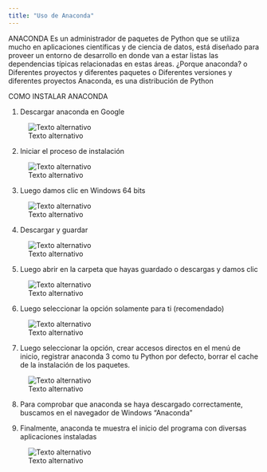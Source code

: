 ```yaml
---
title: "Uso de Anaconda"
---
```


ANACONDA 
Es un administrador de paquetes de Python que se utiliza mucho en aplicaciones científicas y de ciencia de datos, está diseñado para proveer un entorno de desarrollo en donde van a estar listas las dependencias típicas relacionadas en estas áreas. 
¿Porque anaconda?
o	Diferentes proyectos y diferentes paquetes 
o	Diferentes versiones y diferentes proyectos 
Anaconda, es una distribución de Python 

COMO INSTALAR ANACONDA 

1. Descargar anaconda en Google 

![Texto alternativo](img/ana-1.png)

2. Iniciar el proceso de instalación 

![Texto alternativo](img/ana-2.png)

3. Luego damos clic en Windows 64 bits 

![Texto alternativo](img/ana-3.png)

4. Descargar y guardar 

![Texto alternativo](img/ana-4.png)

5. Luego abrir en la carpeta que hayas guardado o descargas y damos clic 

![Texto alternativo](img/ana-5.png)

6. Luego seleccionar la opción solamente para ti (recomendado) 

![Texto alternativo](img/ana-6.png)

7. Luego seleccionar la opción, crear accesos directos en el menú de inicio, registrar anaconda 3 como tu Python por defecto, borrar el cache de la instalación de los paquetes.

![Texto alternativo](img/ana-7.png)

8. Para comprobar que anaconda se haya descargado correctamente, buscamos en el navegador de Windows “Anaconda” 

9. Finalmente, anaconda te muestra el inicio del programa con diversas aplicaciones instaladas 

![Texto alternativo](img/nav-tabs1.png)